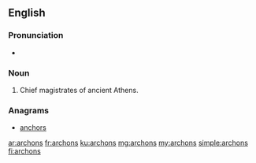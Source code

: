 ==English==

===Pronunciation===
* {{audio|En-us-archons.ogg|Audio (US)|lang=en}}

===Noun===
{{head|en|plural}}

# {{plural of|archon|lang=en}}  Chief magistrates of ancient Athens.

===Anagrams===
* [[anchors#English|anchors]]

[[ar:archons]]
[[fr:archons]]
[[ku:archons]]
[[mg:archons]]
[[my:archons]]
[[simple:archons]]
[[fi:archons]]